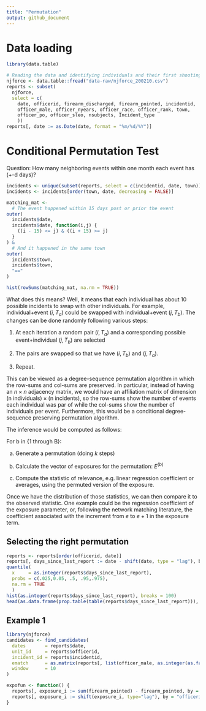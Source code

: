 ```yaml
---
title: "Permutation"
output: github_document
---
```


# Data loading

```r
library(data.table)

# Reading the data and identifying individuals and their first shooting event
njforce <- data.table::fread("data-raw/njforce_200210.csv")
reports <- subset(
  njforce,
  select = c(
    date, officerid, firearm_discharged, firearm_pointed, incidentid,
    officer_male, officer_nyears, officer_race, officer_rank, town,
    officer_po, officer_sleo, nsubjects, Incident_type
    ))
reports[, date := as.Date(date, format = "%m/%d/%Y")]
```

# Conditional Permutation Test

Question: How many neighboring events within one month each event has (+-d days)? 

```r
incidents <- unique(subset(reports, select = c(incidentid, date, town)))
incidents <- incidents[order(town, date, decreasing = FALSE)]

matching_mat <-
  # The event happened within 15 days post or prior the event
outer(
  incidents$date,
  incidents$date, function(i,j) {
    ((i - 15) <= j) & ((i + 15) >= j)
  }
) &
  # And it happened in the same town
outer(
  incidents$town,
  incidents$town,
  "=="
)

hist(rowSums(matching_mat, na.rm = TRUE))
```

What does this means? Well, it means that each individual has about 10 possible incidents to swap with other individuals. For example, individual+event $(i,T_a)$ could be swapped with individual+event $(j, T_b)$. The changes can be done randomly following various steps:

1. At each iteration a random pair $(i, T_a)$ and a corresponding possible event+individual $(j, T_b)$ are selected

2. The pairs are swapped so that we have $(i, T_b)$ and $(j, T_a)$.

3. Repeat.

This can be viewed as a degree-sequence permutation algorithm in which the row-sums and col-sums are preserved. In particular, instead of having an $n\times n$ adjacency matrix, we would have an affiliation matrix of dimension $(\text{n individuals})\times(\text{n incidents})$, so the row-sums show the number of events each individual was par of while the col-sums show the number of individuals per event. Furthermore, this would be a conditional degree-sequence preserving permutation algorithm.

The inference would be computed as follows:

For b in {1 through B}:

a. Generate a permutation (doing $k$ steps)

b. Calculate the vector of exposures for the permutation: $E^{(b)}$

c. Compute the statistic of relevance, e.g. linear regression coefficient or averages, using the permuted version of the exposure.
    
Once we have the distribution of those statistics, we can then compare it to the observed statistic. One example could be the regression coefficient of the exposure parameter, or, following the network matching literature, the coefficient associated with the increment from $e$ to $e + 1$ in the exposure term.

## Selecting the right permutation

```r
reports <- reports[order(officerid, date)]
reports[, days_since_last_report := date - shift(date, type = "lag"), by = "officerid"]
quantile(
  x     = as.integer(reports$days_since_last_report),
  probs = c(.025,0.05, .5, .95,.975),
  na.rm = TRUE
  )
hist(as.integer(reports$days_since_last_report), breaks = 100)
head(as.data.frame(prop.table(table(reports$days_since_last_report))), 20)
```

## Example 1

```r
library(njforce)
candidates <- find_candidates(
  dates       = reports$date,
  unit_id     = reports$officerid,
  incident_id = reports$incidentid,
  ematch      = as.matrix(reports[, list(officer_male, as.integer(as.factor(town)))]),
  window      = 10
)
```

```r
expofun <- function() {
  reports[, exposure_i := sum(firearm_pointed) - firearm_pointed, by = "incidentid"]
  reports[, exposure_i := shift(exposure_i, type="lag"), by = "officerid"]
}
```

